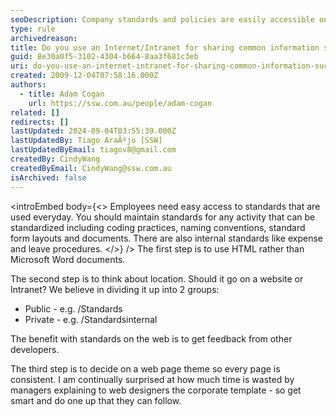 ```yaml
---
seoDescription: Company standards and policies are easily accessible on our intranet or public website, ensuring consistency and simplifying everyday operations.
type: rule
archivedreason:
title: Do you use an Internet/Intranet for sharing common information such as Company Standards?
guid: 8e30a0f5-3102-4304-b664-8aa3f681c3eb
uri: do-you-use-an-internet-intranet-for-sharing-common-information-such-as-company-standards
created: 2009-12-04T07:58:16.000Z
authors:
  - title: Adam Cogan
    url: https://ssw.com.au/people/adam-cogan
related: []
redirects: []
lastUpdated: 2024-09-04T03:55:39.000Z
lastUpdatedBy: Tiago AraÃºjo [SSW]
lastUpdatedByEmail: tiagov8@gmail.com
createdBy: CindyWang
createdByEmail: CindyWang@ssw.com.au
isArchived: false
---
```


<introEmbed
  body={<>
Employees need easy access to standards that are used everyday. You should maintain standards for any activity that can be standardized including coding practices, naming conventions, standard form layouts and documents. There are also internal standards like expense and leave procedures.
  </>}
/>
The first step is to use HTML rather than Microsoft Word documents.

The second step is to think about location. Should it go on a website or Intranet? We believe in dividing it up into 2 groups:

* Public - e.g. /Standards
* Private - e.g. /Standardsinternal

The benefit with standards on the web is to get feedback from other developers.

The third step is to decide on a web page theme so every page is consistent. I am continually surprised at how much time is wasted by managers explaining to web designers the corporate template - so get smart and do one up that they can follow.
